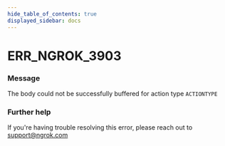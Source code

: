 ```yaml
---
hide_table_of_contents: true
displayed_sidebar: docs
---
```



# ERR_NGROK_3903

### Message

The body could not be successfully buffered for action type `ACTIONTYPE`

<ErrorDetails error="err_ngrok_3903" />

### Further help

If you're having trouble resolving this error, please reach out to [support@ngrok.com](mailto:support@ngrok.com?subject=Help%20with%20ERR_NGROK_3903)
